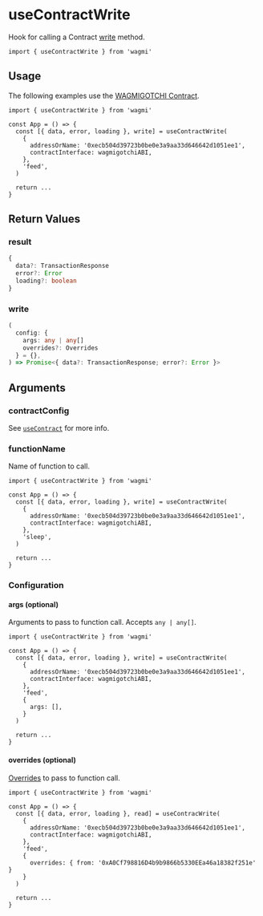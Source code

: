 # useContractWrite

Hook for calling a Contract [write](https://docs.ethers.io/v5/api/contract/contract/#Contract--write) method.

```tsx
import { useContractWrite } from 'wagmi'
```

## Usage

The following examples use the [WAGMIGOTCHI Contract](https://etherscan.io/address/0xecb504d39723b0be0e3a9aa33d646642d1051ee1).

```tsx
import { useContractWrite } from 'wagmi'

const App = () => {
  const [{ data, error, loading }, write] = useContractWrite(
    {
      addressOrName: '0xecb504d39723b0be0e3a9aa33d646642d1051ee1',
      contractInterface: wagmigotchiABI,
    },
    'feed',
  )

  return ...
}
```

## Return Values

### result

```ts
{
  data?: TransactionResponse
  error?: Error
  loading?: boolean
}
```

### write

```ts
(
  config: {
    args: any | any[]
    overrides?: Overrides
  } = {},
) => Promise<{ data?: TransactionResponse; error?: Error }>
```

## Arguments

### contractConfig

See [`useContract`](/docs/hooks/useContract) for more info.

### functionName

Name of function to call.

```tsx highlight='9'
import { useContractWrite } from 'wagmi'

const App = () => {
  const [{ data, error, loading }, write] = useContractWrite(
    {
      addressOrName: '0xecb504d39723b0be0e3a9aa33d646642d1051ee1',
      contractInterface: wagmigotchiABI,
    },
    'sleep',
  )

  return ...
}
```

### Configuration

#### args (optional)

Arguments to pass to function call. Accepts `any | any[]`.

```tsx highlight='11'
import { useContractWrite } from 'wagmi'

const App = () => {
  const [{ data, error, loading }, write] = useContractWrite(
    {
      addressOrName: '0xecb504d39723b0be0e3a9aa33d646642d1051ee1',
      contractInterface: wagmigotchiABI,
    },
    'feed',
    {
      args: [],
    }
  )

  return ...
}
```

#### overrides (optional)

[Overrides](https://docs.ethers.io/v5/api/contract/contract/#Contract-functionsCall) to pass to function call.

```tsx highlight='11'
import { useContractWrite } from 'wagmi'

const App = () => {
  const [{ data, error, loading }, read] = useContracWrite(
    {
      addressOrName: '0xecb504d39723b0be0e3a9aa33d646642d1051ee1',
      contractInterface: wagmigotchiABI,
    },
    'feed',
    {
      overrides: { from: '0xA0Cf798816D4b9b9866b5330EEa46a18382f251e' }
    }
  )

  return ...
}
```
